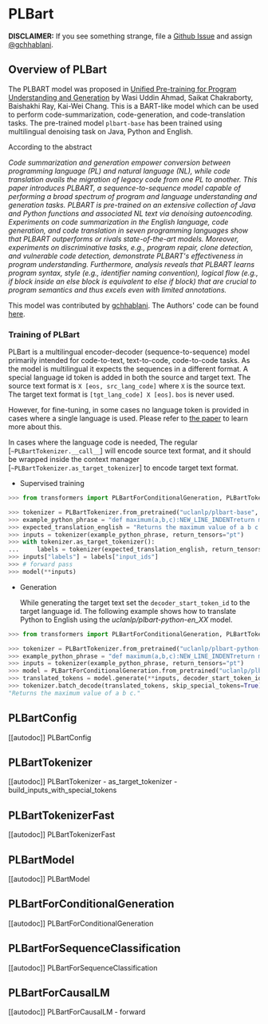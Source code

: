 <!--Copyright 2022 The HuggingFace Team. All rights reserved.

Licensed under the Apache License, Version 2.0 (the "License"); you may not use this file except in compliance with
the License. You may obtain a copy of the License at

http://www.apache.org/licenses/LICENSE-2.0

Unless required by applicable law or agreed to in writing, software distributed under the License is distributed on
an "AS IS" BASIS, WITHOUT WARRANTIES OR CONDITIONS OF ANY KIND, either express or implied. See the License for the
specific language governing permissions and limitations under the License.
-->

# PLBart

**DISCLAIMER:** If you see something strange, file a [Github Issue](https://github.com/huggingface/transformers/issues/new?assignees=&labels=&template=bug-report.md&title) and assign
[@gchhablani](https://www.github.com/gchhablani).

## Overview of PLBart

The PLBART model was proposed in [Unified Pre-training for Program Understanding and Generation](https://arxiv.org/abs/2103.06333) by Wasi Uddin Ahmad, Saikat Chakraborty, Baishakhi Ray, Kai-Wei Chang.
This is a BART-like model which can be used to perform code-summarization, code-generation, and code-translation tasks. The pre-trained model `plbart-base` has been trained using multilingual denoising task
on Java, Python and English.

According to the abstract

*Code summarization and generation empower conversion between programming language (PL) and natural language (NL),
while code translation avails the migration of legacy code from one PL to another. This paper introduces PLBART, 
a sequence-to-sequence model capable of performing a broad spectrum of program and language understanding and generation tasks.
PLBART is pre-trained on an extensive collection of Java and Python functions and associated NL text via denoising autoencoding.
Experiments on code summarization in the English language, code generation, and code translation in seven programming languages
show that PLBART outperforms or rivals state-of-the-art models. Moreover, experiments on discriminative tasks, e.g., program
repair, clone detection, and vulnerable code detection, demonstrate PLBART's effectiveness in program understanding.
Furthermore, analysis reveals that PLBART learns program syntax, style (e.g., identifier naming convention), logical flow
(e.g., if block inside an else block is equivalent to else if block) that are crucial to program semantics and thus excels
even with limited annotations.*

This model was contributed by [gchhablani](https://huggingface.co/gchhablani). The Authors' code can be found [here](https://github.com/wasiahmad/PLBART).

### Training of PLBart

PLBart is a multilingual encoder-decoder (sequence-to-sequence) model primarily intended for code-to-text, text-to-code, code-to-code tasks. As the
model is multilingual it expects the sequences in a different format. A special language id token is added in both the
source and target text. The source text format is `X [eos, src_lang_code]` where `X` is the source text. The
target text format is `[tgt_lang_code] X [eos]`. `bos` is never used.

However, for fine-tuning, in some cases no language token is provided in cases where a single language is used. Please refer to [the paper](https://arxiv.org/abs/2103.06333) to learn more about this.

In cases where the language code is needed, The regular [`~PLBartTokenizer.__call__`] will encode source text format, and it should be wrapped
inside the context manager [`~PLBartTokenizer.as_target_tokenizer`] to encode target text format.

- Supervised training

```python
>>> from transformers import PLBartForConditionalGeneration, PLBartTokenizer

>>> tokenizer = PLBartTokenizer.from_pretrained("uclanlp/plbart-base", src_lang="en_XX", tgt_lang="python")
>>> example_python_phrase = "def maximum(a,b,c):NEW_LINE_INDENTreturn max([a,b,c])"
>>> expected_translation_english = "Returns the maximum value of a b c."
>>> inputs = tokenizer(example_python_phrase, return_tensors="pt")
>>> with tokenizer.as_target_tokenizer():
...     labels = tokenizer(expected_translation_english, return_tensors="pt")
>>> inputs["labels"] = labels["input_ids"]
>>> # forward pass
>>> model(**inputs)
```

- Generation

  While generating the target text set the `decoder_start_token_id` to the target language id. The following
  example shows how to translate Python to English using the *uclanlp/plbart-python-en_XX* model.

```python
>>> from transformers import PLBartForConditionalGeneration, PLBartTokenizer

>>> tokenizer = PLBartTokenizer.from_pretrained("uclanlp/plbart-python-en_XX", src_lang="python", tgt_lang="en_XX")
>>> example_python_phrase = "def maximum(a,b,c):NEW_LINE_INDENTreturn max([a,b,c])"
>>> inputs = tokenizer(example_python_phrase, return_tensors="pt")
>>> model = PLBartForConditionalGeneration.from_pretrained("uclanlp/plbart-python-en_XX")
>>> translated_tokens = model.generate(**inputs, decoder_start_token_id=tokenizer.lang_code_to_id["en_XX"])
>>> tokenizer.batch_decode(translated_tokens, skip_special_tokens=True)[0]
"Returns the maximum value of a b c."
```

## PLBartConfig

[[autodoc]] PLBartConfig

## PLBartTokenizer

[[autodoc]] PLBartTokenizer
    - as_target_tokenizer
    - build_inputs_with_special_tokens

## PLBartTokenizerFast

[[autodoc]] PLBartTokenizerFast

## PLBartModel

[[autodoc]] PLBartModel

## PLBartForConditionalGeneration

[[autodoc]] PLBartForConditionalGeneration

## PLBartForSequenceClassification

[[autodoc]] PLBartForSequenceClassification

## PLBartForCausalLM

[[autodoc]] PLBartForCausalLM
    - forward